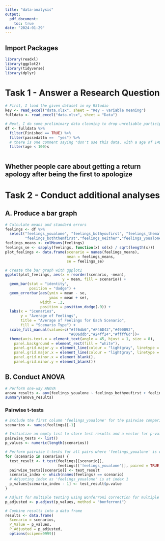 ```yaml
---
title: "data-analysis"
output: 
  pdf_document:
    toc: true
date: "2024-01-29"
---
```


## Import Packages
```r
library(readxl)
library(ggplot2)
library(tidyverse)
library(dplyr)
```

# Task 1 - Answer a Research Question
```r
# First, I load the given dataset in my RStudio
key <- read_excel("data.xlsx", sheet = "Key - variable meaning") 
fulldata <- read_excel("data.xlsx", sheet = "Data")

# Next, I do some preliminary data cleaning to drop unreliable participants
df <- fulldata %>% 
  filter(Finished == TRUE) %>% 
  filter(passedattn ==  "yes") %>% 
  # there is one comment saying "don't use this data, with a age of 149, so I filter this out using age as a criterion
  filter(age < 100)s
```

```r

```

## Whether people care about getting a return apology after being the first to apologize

# Task 2 - Conduct additional analyses
## A. Produce a bar graph
```r
# Calculate means and standard errors
feelings <- df %>%
  select("feelings_youalone", "feelings_bothyoufirst", "feelings_themalone",
         "feelings_boththemfirst","feelings_neither","feelings_youaloneforgiven")
feelings_means <- colMeans(feelings)
feelings_se <- sapply(feelings, function(x) sd(x) / sqrt(length(x)))
plot_feelings <- data.frame(scenario = names(feelings_means),
                            mean = feelings_means,
                            se = feelings_se) 

# Create the bar graph with ggplot2
ggplot(plot_feelings, aes(x = reorder(scenario, -mean), 
                          y = mean, fill = scenario)) +
  geom_bar(stat = "identity", 
           position = "dodge") +
  geom_errorbar(aes(ymin = mean - se, 
                    ymax = mean + se),
                width = .2,                   
                position = position_dodge(.9)) +
  labs(x = "Scenarios", 
       y = "Average of Feelings", 
       title = "Average of Feelings for Each Scenario",    
       fill = "Scenario Type") +
  scale_fill_manual(values=c("#ff6db6","#F46D43","#490092",
                             "#006ddb","#24ff24","#ffff6d"))+
  theme(axis.text.x = element_text(angle = 45, hjust = 1, size = 8),
    panel.background = element_rect(fill = "white"),   
    panel.grid.major.y = element_line(colour = "lightgray", linetype = 1, size = .5),
    panel.grid.major.x = element_line(colour = "lightgray", linetype = 1, size = .5),
    panel.grid.minor.x = element_blank(),
    panel.grid.minor.y = element_blank())
```
## B. Conduct ANOVA
```r
# Perform one-way ANOVA
anova_results <- aov(feelings_youalone ~ feelings_bothyoufirst + feelings_themalone + feelings_boththemfirst + feelings_neither + feelings_youaloneforgiven, data = df)
summary(anova_results)
```

### Pairwise t-tests
```r
# Exclude the first column 'feelings_youalone' for the pairwise comparisons
scenarios <- names(feelings)[-1] 

# Initialize an empty list to store test results and a vector for p-values
pairwise_tests <- list()
p_values <- numeric(length(scenarios))

# Perform pairwise t-tests for all pairs where 'feelings_youalone' is one group
for (scenario in scenarios) {
  test_result <- t.test(feelings[[scenario]], 
                        feelings[['feelings_youalone']], paired = TRUE)
  pairwise_tests[[scenario]] <- test_result
  scenario_index <- which(names(feelings) == scenario)
  # Adjusting index as 'feelings_youalone' is at index 1
  p_values[scenario_index - 1] <- test_result$p.value 
}

# Adjust for multiple testing using Bonferroni correction for multiple comparison 
p_adjusted <- p.adjust(p_values, method = "bonferroni")

# Combine results into a data frame
results <- data.frame(
  Scenario = scenarios,
  P_Value = p_values,
  P_Adjusted = p_adjusted,
  options(scipen=9999))
```
